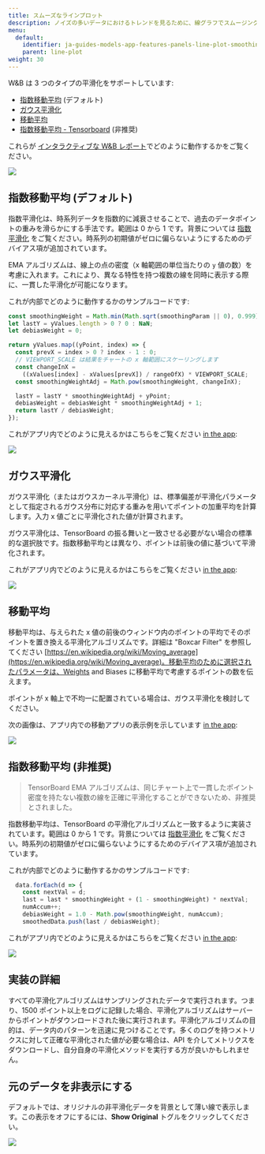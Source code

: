 ```yaml
---
title: スムーズなラインプロット
description: ノイズの多いデータにおけるトレンドを見るために、線グラフでスムージングを使用します。
menu:
  default:
    identifier: ja-guides-models-app-features-panels-line-plot-smoothing
    parent: line-plot
weight: 30
---
```


W&B は 3 つのタイプの平滑化をサポートしています:

- [指数移動平均](/ja/models/app/features/panels/line-plot/smoothing/#exponential-moving-average-default) (デフォルト)
- [ガウス平滑化](/ja/models/app/features/panels/line-plot/smoothing/#%E3%82%AC%E3%82%A6%E3%82%B9%E5%B9%B3%E6%BB%91%E5%8C%96)
- [移動平均](/ja/models/app/features/panels/line-plot/smoothing/#%E7%A7%BB%E5%8B%95%E5%B9%B3%E5%9D%87)
- [指数移動平均 - Tensorboard](/ja/models/app/features/panels/line-plot/smoothing/#exponential-moving-average-deprecated) (非推奨)

これらが [インタラクティブな W&B レポート](https://wandb.ai/carey/smoothing-example/reports/W-B-Smoothing-Features--Vmlldzo1MzY3OTc)でどのように動作するかをご覧ください。

<Frame>
    <img src="/images/app_ui/beamer_smoothing.gif"  />
</Frame>

## 指数移動平均 (デフォルト)

指数平滑化は、時系列データを指数的に減衰させることで、過去のデータポイントの重みを滑らかにする手法です。範囲は 0 から 1 です。背景については [指数平滑化](https://www.wikiwand.com/en/Exponential_smoothing) をご覧ください。時系列の初期値がゼロに偏らないようにするためのデバイアス項が追加されています。

EMA アルゴリズムは、線上の点の密度（x 軸範囲の単位当たりの `y` 値の数）を考慮に入れます。これにより、異なる特性を持つ複数の線を同時に表示する際に、一貫した平滑化が可能になります。

これが内部でどのように動作するかのサンプルコードです:

```javascript
const smoothingWeight = Math.min(Math.sqrt(smoothingParam || 0), 0.999);
let lastY = yValues.length > 0 ? 0 : NaN;
let debiasWeight = 0;

return yValues.map((yPoint, index) => {
  const prevX = index > 0 ? index - 1 : 0;
  // VIEWPORT_SCALE は結果をチャートの x 軸範囲にスケーリングします
  const changeInX =
    ((xValues[index] - xValues[prevX]) / rangeOfX) * VIEWPORT_SCALE;
  const smoothingWeightAdj = Math.pow(smoothingWeight, changeInX);

  lastY = lastY * smoothingWeightAdj + yPoint;
  debiasWeight = debiasWeight * smoothingWeightAdj + 1;
  return lastY / debiasWeight;
});
```

これがアプリ内でどのように見えるかはこちらをご覧ください [in the app](https://wandb.ai/carey/smoothing-example/reports/W-B-Smoothing-Features--Vmlldzo1MzY3OTc):

<Frame>
    <img src="/images/app_ui/weighted_exponential_moving_average.png"  />
</Frame>

## ガウス平滑化

ガウス平滑化（またはガウスカーネル平滑化）は、標準偏差が平滑化パラメータとして指定されるガウス分布に対応する重みを用いてポイントの加重平均を計算します。入力 x 値ごとに平滑化された値が計算されます。

ガウス平滑化は、TensorBoard の振る舞いと一致させる必要がない場合の標準的な選択肢です。指数移動平均とは異なり、ポイントは前後の値に基づいて平滑化されます。

これがアプリ内でどのように見えるかはこちらをご覧ください [in the app](https://wandb.ai/carey/smoothing-example/reports/W-B-Smoothing-Features--Vmlldzo1MzY3OTc#3.-gaussian-smoothing):

<Frame>
    <img src="/images/app_ui/gaussian_smoothing.png"  />
</Frame>

## 移動平均

移動平均は、与えられた x 値の前後のウィンドウ内のポイントの平均でそのポイントを置き換える平滑化アルゴリズムです。詳細は "Boxcar Filter" を参照してください [https://en.wikipedia.org/wiki/Moving_average](https://en.wikipedia.org/wiki/Moving_average)。移動平均のために選択されたパラメータは、Weights and Biases に移動平均で考慮するポイントの数を伝えます。

ポイントが x 軸上で不均一に配置されている場合は、ガウス平滑化を検討してください。

次の画像は、アプリ内での移動アプリの表示例を示しています [in the app](https://wandb.ai/carey/smoothing-example/reports/W-B-Smoothing-Features--Vmlldzo1MzY3OTc#4.-running-average):

<Frame>
    <img src="/images/app_ui/running_average.png"  />
</Frame>

## 指数移動平均 (非推奨)

> TensorBoard EMA アルゴリズムは、同じチャート上で一貫したポイント密度を持たない複数の線を正確に平滑化することができないため、非推奨とされました。

指数移動平均は、TensorBoard の平滑化アルゴリズムと一致するように実装されています。範囲は 0 から 1 です。背景については [指数平滑化](https://www.wikiwand.com/en/Exponential_smoothing) をご覧ください。時系列の初期値がゼロに偏らないようにするためのデバイアス項が追加されています。

これが内部でどのように動作するかのサンプルコードです:

```javascript
  data.forEach(d => {
    const nextVal = d;
    last = last * smoothingWeight + (1 - smoothingWeight) * nextVal;
    numAccum++;
    debiasWeight = 1.0 - Math.pow(smoothingWeight, numAccum);
    smoothedData.push(last / debiasWeight);
```

これがアプリ内でどのように見えるかはこちらをご覧ください [in the app](https://wandb.ai/carey/smoothing-example/reports/W-B-Smoothing-Features--Vmlldzo1MzY3OTc):

<Frame>
    <img src="/images/app_ui/exponential_moving_average.png"  />
</Frame>

## 実装の詳細

すべての平滑化アルゴリズムはサンプリングされたデータで実行されます。つまり、1500 ポイント以上をログに記録した場合、平滑化アルゴリズムはサーバーからポイントがダウンロードされた後に実行されます。平滑化アルゴリズムの目的は、データ内のパターンを迅速に見つけることです。多くのログを持つメトリクスに対して正確な平滑化された値が必要な場合は、API を介してメトリクスをダウンロードし、自分自身の平滑化メソッドを実行する方が良いかもしれません。

## 元のデータを非表示にする

デフォルトでは、オリジナルの非平滑化データを背景として薄い線で表示します。この表示をオフにするには、**Show Original** トグルをクリックしてください。

<Frame>
    <img src="/images/app_ui/demo_wandb_smoothing_turn_on_and_off_original_data.gif"  />
</Frame>